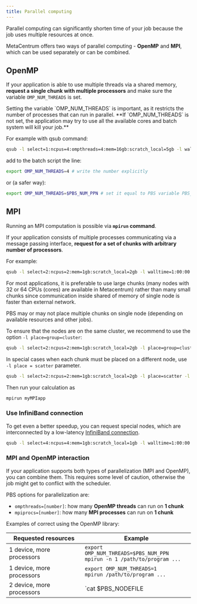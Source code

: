 ```yaml
---
title: Parallel computing
---
```

Parallel computing can significantly shorten time of your job because the job uses multiple resources at once.

MetaCentrum offers two ways of parallel computing - **OpenMP** and **MPI**, which can be used separately or can be combined.

## OpenMP

If your application is able to use multiple threads via a shared memory, **request a single chunk with multiple processors** and make sure the variable `OMP_NUM_THREADS` is set.

<Callout  type="warn" title="Warning">
Setting the variable `OMP_NUM_THREADS` is important, as it restricts the number of processes that can run in parallel. **If `OMP_NUM_THREADS` is not set, the application may try to use all the available cores and batch system will kill your job.**
</Callout>

For example with qsub command:
```bash
qsub -l select=1:ncpus=4:ompthreads=4:mem=16gb:scratch_local=5gb -l walltime=24:00:00 script.sh
```
add to the batch script the line:
```bash
export OMP_NUM_THREADS=4 # write the number explicitly
```
or (a safer way):
```bash
export OMP_NUM_THREADS=$PBS_NUM_PPN # set it equal to PBS variable PBS_NUM_PPN (number of CPUs in a chunk)
```
## MPI

Running an MPI computation is possible via **`mpirun` command**.

If your application consists of multiple processes communicating via a message passing interface, **request for a set of chunks with arbitrary number of processors**. 

For example:
```bash
qsub -l select=2:ncpus=2:mem=1gb:scratch_local=2gb -l walltime=1:00:00 script.sh
```
For most applications, it is preferable to use large chunks (many nodes with 32 or 64 CPUs (cores) are available in Metacentrum) rather than many small chunks since communication inside shared of memory of single node is faster than external network.

PBS may or may not place multiple chunks on single node (depending on available resources and other jobs).

To ensure that the nodes are on the same cluster, we recommend to use the option `-l place=group=cluster`:
```bash  
qsub -l select=2:ncpus=2:mem=1gb:scratch_local=2gb -l place=group=cluster -l walltime=1:00:00 skript.sh
```
In special cases when each chunk must be placed on a different node, use `-l place = scatter` parameter.
```bash
qsub -l select=2:ncpus=2:mem=1gb:scratch_local=2gb -l place=scatter -l walltime=1:00:00 skript.sh
```
Then run your calculation as
```bash
mpirun myMPIapp
```
### Use InfiniBand connection

To get even a better speedup, you can request special nodes, which are interconnected by a low-latency [InfiniBand connection](https://en.wikipedia.org/wiki/InfiniBand).
```bash
qsub -l select=4:ncpus=4:mem=1gb:scratch_local=1gb -l walltime=1:00:00 -l place=group=infiniband script.sh
```
### MPI and OpenMP interaction

If your application supports both types of parallelization (MPI and OpenMP), you can combine them. This requires some level of caution, otherwise the job might get to conflict with the scheduler.

PBS options for parallelization are:

- `ompthreads=[number]`: how many **OpenMP threads** can run on **1 chunk**
- `mpiprocs=[number]`: how many **MPI processes** can run on **1 chunk**


Examples of correct using the OpenMP library:

| Requested resources | Example |
|------|------|
| 1 device, more processors | `export OMP_NUM_THREADS=$PBS_NUM_PPN`<br/> `mpirun -n 1 /path/to/program ...` |
| 1 device, more processors | `export OMP_NUM_THREADS=1`<br/> `mpirun /path/to/program ...` |
| 2 device, more processors | `cat $PBS_NODEFILE | uniq >nodes.txt`<br/>`export OMP_NUM_THREADS=$PBS_NUM_PPN`<br/> `mpirun -n 2 --hostfile nodes.txt /path/to/program ...` |




